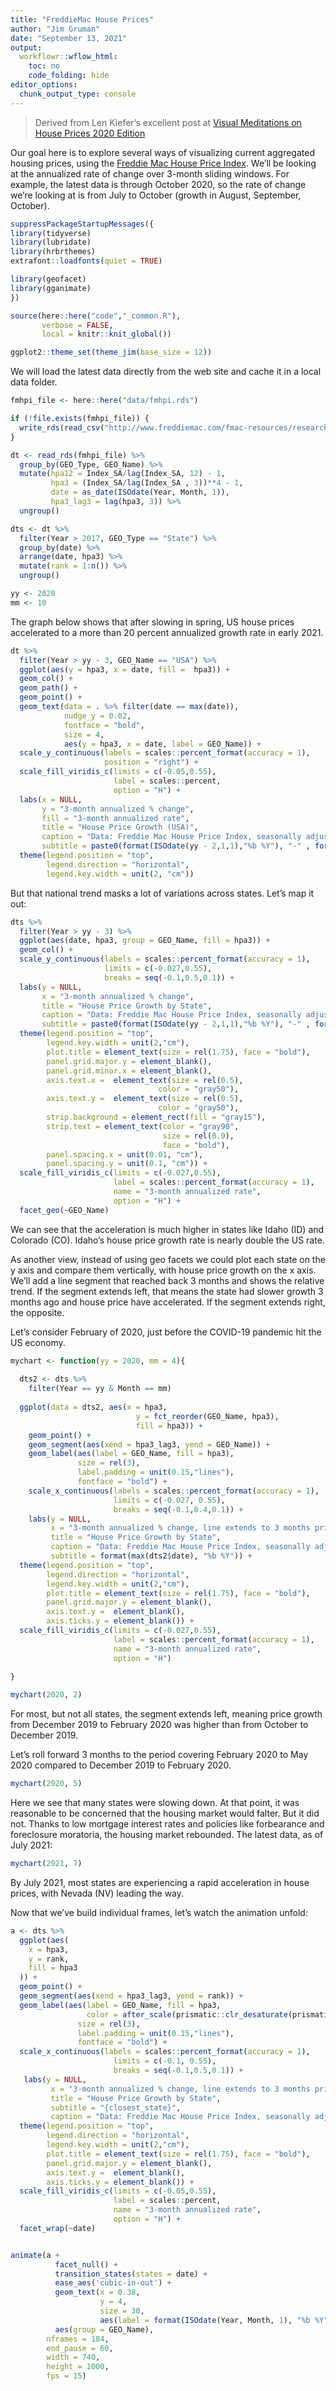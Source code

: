 ```yaml
---
title: "FreddieMac House Prices"
author: "Jim Gruman"
date: "September 13, 2021"
output:
  workflowr::wflow_html:
    toc: no
    code_folding: hide
editor_options:
  chunk_output_type: console
---
```


> Derived from Len Kiefer's excellent post at [Visual Meditations on House Prices 2020 Edition](http://lenkiefer.com/2020/11/30/visual-meditations-on-house-prices-2020-edition/)

Our goal here is to explore several ways of visualizing current aggregated housing prices, using the [Freddie Mac House Price Index](http://www.freddiemac.com/research/indices/house-price-index.page). We’ll be looking at the annualized rate of change over 3-month sliding windows. For example, the latest data is through October 2020, so the rate of change we’re looking at is from July to October (growth in August, September, October).

```r
suppressPackageStartupMessages({
library(tidyverse)
library(lubridate)
library(hrbrthemes)
extrafont::loadfonts(quiet = TRUE)

library(geofacet)
library(gganimate)
})

source(here::here("code","_common.R"),
       verbose = FALSE,
       local = knitr::knit_global())

ggplot2::theme_set(theme_jim(base_size = 12))

```

We will load the latest data directly from the web site and cache it in a local data folder.

```r
fmhpi_file <- here::here("data/fmhpi.rds")

if (!file.exists(fmhpi_file)) {
  write_rds(read_csv("http://www.freddiemac.com/fmac-resources/research/docs/fmhpi_master_file.csv"), fmhpi_file)
}

dt <- read_rds(fmhpi_file) %>% 
  group_by(GEO_Type, GEO_Name) %>% 
  mutate(hpa12 = Index_SA/lag(Index_SA, 12) - 1,
         hpa3 = (Index_SA/lag(Index_SA , 3))**4 - 1,
         date = as_date(ISOdate(Year, Month, 1)),
         hpa3_lag3 = lag(hpa3, 3)) %>% 
  ungroup()

dts <- dt %>% 
  filter(Year > 2017, GEO_Type == "State") %>% 
  group_by(date) %>% 
  arrange(date, hpa3) %>% 
  mutate(rank = 1:n()) %>% 
  ungroup() 

yy <- 2020
mm <- 10
```

The graph below shows that after slowing in spring, US house prices accelerated to a more than 20 percent annualized growth rate in early 2021.

```r

dt %>% 
  filter(Year > yy - 3, GEO_Name == "USA") %>%  
  ggplot(aes(y = hpa3, x = date, fill =  hpa3)) +
  geom_col() +
  geom_path() +
  geom_point() +
  geom_text(data = . %>% filter(date == max(date)),
            nudge_y = 0.02, 
            fontface = "bold", 
            size = 4,
            aes(y = hpa3, x = date, label = GEO_Name)) +
  scale_y_continuous(labels = scales::percent_format(accuracy = 1),
                     position = "right") +
  scale_fill_viridis_c(limits = c(-0.05,0.55),
                       label = scales::percent,
                       option = "H") +
  labs(x = NULL,
       y = "3-month annualized % change",
       fill = "3-month annualized rate",
       title = "House Price Growth (USA)",
       caption = "Data: Freddie Mac House Price Index, seasonally adjusted | Visual: @jim_gruman",
       subtitle = paste0(format(ISOdate(yy - 2,1,1),"%b %Y"), "-" , format(max(dt$date),"%b %Y"))) +
  theme(legend.position = "top", 
        legend.direction = "horizontal",
        legend.key.width = unit(2, "cm")) 

```

But that national trend masks a lot of variations across states. Let’s map it out:

```r
dts %>%   
  filter(Year > yy - 3) %>%  
  ggplot(aes(date, hpa3, group = GEO_Name, fill = hpa3)) +
  geom_col() +
  scale_y_continuous(labels = scales::percent_format(accuracy = 1),
                     limits = c(-0.027,0.55), 
                     breaks = seq(-0.1,0.5,0.1)) +
  labs(y = NULL,
       x = "3-month annualized % change",
       title = "House Price Growth by State",
       caption = "Data: Freddie Mac House Price Index, seasonally adjusted | Visual: @jim_gruman",
       subtitle = paste0(format(ISOdate(yy - 2,1,1),"%b %Y"), "-" , format(max(dts$date),"%b %Y"))) +
  theme(legend.position = "top",
        legend.key.width = unit(2,"cm"),
        plot.title = element_text(size = rel(1.75), face = "bold"),
        panel.grid.major.y = element_blank(),
        panel.grid.minor.x = element_blank(),
        axis.text.x =  element_text(size = rel(0.5),
                                 color = "gray50"),
        axis.text.y =  element_text(size = rel(0.5),
                                 color = "gray50"),
        strip.background = element_rect(fill = "gray15"),
        strip.text = element_text(color = "gray90",
                                  size = rel(0.9),
                                  face = "bold"),
        panel.spacing.x = unit(0.01, "cm"),
        panel.spacing.y = unit(0.1, "cm")) +
  scale_fill_viridis_c(limits = c(-0.027,0.55),
                       label = scales::percent_format(accuracy = 1),
                       name = "3-month annualized rate",
                       option = "H") +
  facet_geo(~GEO_Name)
```

We can see that the acceleration is much higher in states like Idaho (ID) and Colorado (CO). Idaho’s house price growth rate is nearly double the US rate.

As another view, instead of using geo facets we could plot each state on the y axis and compare them vertically, with house price growth on the x axis. We’ll add a line segment that reached back 3 months and shows the relative trend. If the segment extends left, that means the state had slower growth 3 months ago and house price have accelerated. If the segment extends right, the opposite.

Let’s consider February of 2020, just before the COVID-19 pandemic hit the US economy.

```r

mychart <- function(yy = 2020, mm = 4){
  
  dts2 <- dts %>% 
    filter(Year == yy & Month == mm) 
  
  ggplot(data = dts2, aes(x = hpa3,
                            y = fct_reorder(GEO_Name, hpa3), 
                            fill = hpa3)) +
    geom_point() +
    geom_segment(aes(xend = hpa3_lag3, yend = GEO_Name)) +
    geom_label(aes(label = GEO_Name, fill = hpa3), 
               size = rel(3), 
               label.padding = unit(0.15,"lines"),
               fontface = "bold") +
    scale_x_continuous(labels = scales::percent_format(accuracy = 1),
                       limits = c(-0.027, 0.55),
                       breaks = seq(-0.1,0.4,0.1)) +
    labs(y = NULL,
         x = "3-month annualized % change, line extends to 3 months prior",
         title = "House Price Growth by State",
         caption = "Data: Freddie Mac House Price Index, seasonally adjusted | Visual: @jim_gruman",
         subtitle = format(max(dts2$date), "%b %Y")) +
  theme(legend.position = "top", 
        legend.direction = "horizontal",
        legend.key.width = unit(2,"cm"),
        plot.title = element_text(size = rel(1.75), face = "bold"),
        panel.grid.major.y = element_blank(),
        axis.text.y =  element_blank(),
        axis.ticks.y = element_blank()) +
  scale_fill_viridis_c(limits = c(-0.027,0.55),
                       label = scales::percent_format(accuracy = 1),
                       name = "3-month annualized rate",
                       option = "H")
 
}

mychart(2020, 2)
```

For most, but not all states, the segment extends left, meaning price growth from December 2019 to February 2020 was higher than from October to December 2019.

Let’s roll forward 3 months to the period covering February 2020 to May 2020 compared to December 2019 to February 2020.

```r
mychart(2020, 5)
```

Here we see that many states were slowing down. At that point, it was reasonable to be concerned that the housing market would falter. But it did not. Thanks to low mortgage interest rates and policies like forbearance and foreclosure moratoria, the housing market rebounded. The latest data, as of July 2021:

```r
mychart(2021, 7)
```

By July 2021, most states are experiencing a rapid acceleration in house prices, with Nevada (NV) leading the way.

Now that we’ve build individual frames, let’s watch the animation unfold:

```r

a <- dts %>% 
  ggplot(aes(
    x = hpa3,
    y = rank,
    fill = hpa3
  )) +
  geom_point() +
  geom_segment(aes(xend = hpa3_lag3, yend = rank)) +
  geom_label(aes(label = GEO_Name, fill = hpa3,
                 color = after_scale(prismatic::clr_desaturate(prismatic::clr_negate(fill), 0.5))), 
               size = rel(3), 
               label.padding = unit(0.15,"lines"),
               fontface = "bold") +
  scale_x_continuous(labels = scales::percent_format(accuracy = 1),
                       limits = c(-0.1, 0.55),
                       breaks = seq(-0.1,0.5,0.1)) +
   labs(y = NULL,
         x = "3-month annualized % change, line extends to 3 months prior",
         title = "House Price Growth by State",
         subtitle = "{closest_state}",
         caption = "Data: Freddie Mac House Price Index, seasonally adjusted | Visual: @jim_gruman") +
  theme(legend.position = "top", 
        legend.direction = "horizontal",
        legend.key.width = unit(2,"cm"),
        plot.title = element_text(size = rel(1.75), face = "bold"),
        panel.grid.major.y = element_blank(),
        axis.text.y =  element_blank(),
        axis.ticks.y = element_blank()) +
  scale_fill_viridis_c(limits = c(-0.05,0.55),
                       label = scales::percent,
                       name = "3-month annualized rate",
                       option = "H") +
  facet_wrap(~date)


animate(a + 
          facet_null() + 
          transition_states(states = date) +
          ease_aes('cubic-in-out') +
          geom_text(x = 0.38,
                    y = 4,
                    size = 30,
                    aes(label = format(ISOdate(Year, Month, 1), "%b %Y"))) +
          aes(group = GEO_Name), 
        nframes = 184, 
        end_pause = 60,
        width = 740, 
        height = 1000, 
        fps = 15)

```



